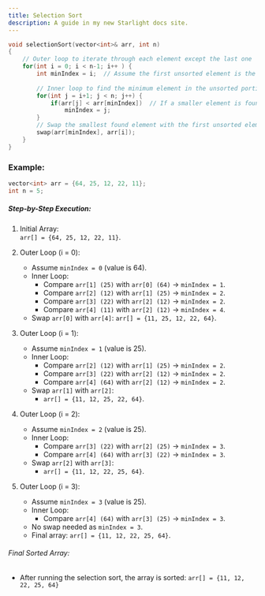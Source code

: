 ```yaml
---
title: Selection Sort
description: A guide in my new Starlight docs site.
---
```


````c++
void selectionSort(vector<int>& arr, int n)
{   
    // Outer loop to iterate through each element except the last one
    for(int i = 0; i < n-1; i++ ) {
        int minIndex = i;  // Assume the first unsorted element is the smallest
        
        // Inner loop to find the minimum element in the unsorted portion
        for(int j = i+1; j < n; j++) {
            if(arr[j] < arr[minIndex])  // If a smaller element is found, update minIndex
                minIndex = j;
        }
        // Swap the smallest found element with the first unsorted element
        swap(arr[minIndex], arr[i]);
    }
}
````

### Example:
```c++
vector<int> arr = {64, 25, 12, 22, 11};
int n = 5;
```
##### Step-by-Step Execution:
1. Initial Array:\
`arr[] = {64, 25, 12, 22, 11}`.

2. Outer Loop (i = 0):
    - Assume `minIndex = 0` (value is 64).
    - Inner Loop:
        - Compare `arr[1] (25)` with `arr[0] (64)` → `minIndex = 1`.
        - Compare `arr[2] (12)` with `arr[1] (25)` → `minIndex = 2`.
        - Compare `arr[3] (22)` with `arr[2] (12)` → `minIndex = 2`.
        - Compare `arr[4] (11)` with `arr[2] (12)` → `minIndex = 4`.
    - Swap `arr[0]` with `arr[4]`:
        `arr[] = {11, 25, 12, 22, 64}`.
3. Outer Loop (i = 1):
    - Assume `minIndex = 1` (value is 25).
    - Inner Loop:
        - Compare `arr[2] (12)` with `arr[1] (25)` → `minIndex = 2`.
        - Compare `arr[3] (22)` with `arr[2] (12)` → `minIndex = 2`.
        - Compare `arr[4] (64)` with `arr[2] (12)` → `minIndex = 2`.
    - Swap `arr[1]` with `arr[2]`:
        - `arr[] = {11, 12, 25, 22, 64}`.
4. Outer Loop (i = 2):

    - Assume `minIndex = 2` (value is 25).
    - Inner Loop:
        - Compare `arr[3] (22)` with `arr[2] (25)` → `minIndex = 3`.
        - Compare `arr[4] (64)` with `arr[3] (22)` → `minIndex = 3`.
    - Swap `arr[2]` with `arr[3]`:
        - `arr[] = {11, 12, 22, 25, 64}`.
5. Outer Loop (i = 3):
    - Assume `minIndex = 3` (value is 25).
    - Inner Loop:
        - Compare `arr[4] (64)` with `arr[3] (25)` → `minIndex = 3`.
    - No swap needed as `minIndex = 3`.
    - Final array: `arr[] = {11, 12, 22, 25, 64}`.
###### Final Sorted Array:
- After running the selection sort, the array is sorted:
`arr[] = {11, 12, 22, 25, 64}`